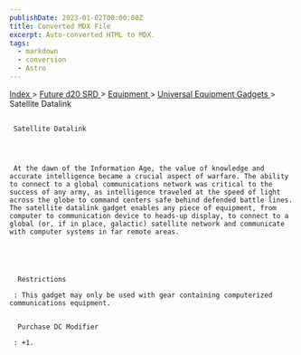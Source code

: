 ```yaml
---
publishDate: 2023-01-02T00:00:00Z
title: Converted MDX File
excerpt: Auto-converted HTML to MDX.
tags:
  - markdown
  - conversion
  - Astro
---
```







[
      Index
     ](-index)
     >
     [
      Future d20 SRD
     ](future-d20-srd-index)
     >
     [
      Equipment
     ](future-d20-srd-equipment-index)
     >
     [
      Universal Equipment Gadgets
     ](future-d20-srd-equipment-gadgets-universal-equipment-index)
     > Satellite Datalink
    





## 
     Satellite Datalink
    



     At the dawn of the Information Age, the value of knowledge and accurate intelligence became a crucial aspect of warfare. The ability to connect to a global communications network was critical to the success of any army, as intelligence traveled at the speed of light across the globe to command centers safe behind defended battle lines. The satellite datalink gadget enables any piece of equipment, from computer to communication device to heads-up display, to connect to a global (or, if in place, galactic) satellite network and communicate with computer systems in far remote areas.
    




      Restrictions
     
     : This gadget may only be used with gear containing computerized communications equipment.
     

      Purchase DC Modifier
     
     : +1.
    




